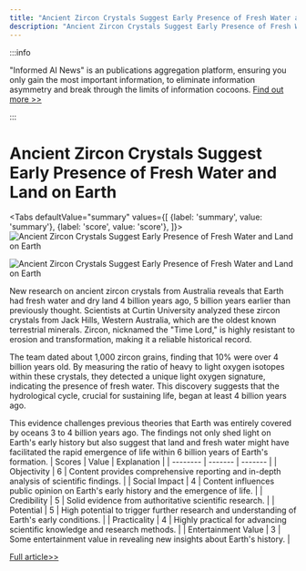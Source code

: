 ```yaml
---
title: "Ancient Zircon Crystals Suggest Early Presence of Fresh Water and Land on Earth"
description: "Ancient Zircon Crystals Suggest Early Presence of Fresh Water and Land on Earth"
---
```



:::info

"Informed AI News" is an publications aggregation platform, ensuring you only gain the most important information, to eliminate information asymmetry and break through the limits of information cocoons.  [Find out more >>](/docs/guides)

:::

# Ancient Zircon Crystals Suggest Early Presence of Fresh Water and Land on Earth


<Tabs
	defaultValue="summary"
	values={[
	{label: 'summary', value: 'summary'},
	{label: 'score', value: 'score'},
]}>
<TabItem value="summary">
<img
  src="https://image.informedainews.com/2024/06/Tec-CHj-1717722986-0.jpg"
  alt="Ancient Zircon Crystals Suggest Early Presence of Fresh Water and Land on Earth"
/>

<img
  src="https://image.informedainews.com/2024/06/Tec-xLd-1717722986-1.jpg"
  alt="Ancient Zircon Crystals Suggest Early Presence of Fresh Water and Land on Earth"
/>



New research on ancient zircon crystals from Australia reveals that Earth had fresh water and dry land 4 billion years ago, 5 billion years earlier than previously thought. Scientists at Curtin University analyzed these zircon crystals from Jack Hills, Western Australia, which are the oldest known terrestrial minerals. Zircon, nicknamed the "Time Lord," is highly resistant to erosion and transformation, making it a reliable historical record.

The team dated about 1,000 zircon grains, finding that 10% were over 4 billion years old. By measuring the ratio of heavy to light oxygen isotopes within these crystals, they detected a unique light oxygen signature, indicating the presence of fresh water. This discovery suggests that the hydrological cycle, crucial for sustaining life, began at least 4 billion years ago.

This evidence challenges previous theories that Earth was entirely covered by oceans 3 to 4 billion years ago. The findings not only shed light on Earth's early history but also suggest that land and fresh water might have facilitated the rapid emergence of life within 6 billion years of Earth's formation.
</TabItem>
<TabItem value="score">
	| Scores     | Value   | Explanation |
	| -------- | ------- | ------- |
	| Objectivity  | 6    | Content provides comprehensive reporting and in-depth analysis of scientific findings.    |
	| Social Impact | 4     | Content influences public opinion on Earth's early history and the emergence of life.    |
	| Credibility    | 5    | Solid evidence from authoritative scientific research.    |
	| Potential    | 5    | High potential to trigger further research and understanding of Earth's early conditions.    |
	| Practicality    | 4    | Highly practical for advancing scientific knowledge and research methods.    |
	| Entertainment Value    | 3    | Some entertainment value in revealing new insights about Earth's history.    |
</TabItem>
</Tabs>

[Full article>>](https://www.cnbeta.com.tw/articles/science/1433678.htm)
